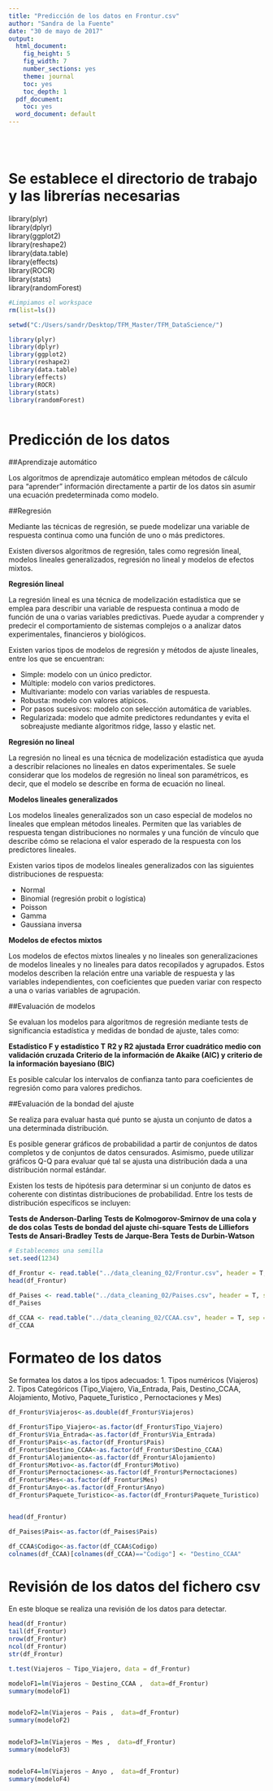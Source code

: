 ```yaml
---
title: "Predicción de los datos en Frontur.csv"
author: "Sandra de la Fuente"
date: "30 de mayo de 2017"
output:
  html_document:
    fig_height: 5
    fig_width: 7
    number_sections: yes
    theme: journal
    toc: yes
    toc_depth: 1
  pdf_document:
    toc: yes
  word_document: default
---
```

<br></br>


# Se establece el directorio de trabajo y las librerías necesarias

library(plyr)<br>
library(dplyr)<br>
library(ggplot2)<br>
library(reshape2)<br>
library(data.table)<br>
library(effects)<br>
library(ROCR)<br>
library(stats)<br>
library(randomForest)<br>

```r

#Limpiamos el workspace
rm(list=ls())

setwd("C:/Users/sandr/Desktop/TFM_Master/TFM_DataScience/")

library(plyr)
library(dplyr)
library(ggplot2)
library(reshape2)
library(data.table)
library(effects)
library(ROCR)
library(stats)
library(randomForest)



```


# Predicción de los datos

##Aprendizaje automático

Los algoritmos de aprendizaje automático emplean métodos de cálculo para "aprender" información directamente a partir de los datos sin asumir una ecuación predeterminada como modelo.

##Regresión

Mediante las técnicas de regresión, se puede modelizar una variable de respuesta continua como una función de uno o más predictores.

Existen diversos algoritmos de regresión, tales como regresión lineal, modelos lineales generalizados, regresión no lineal y modelos de efectos mixtos.
  
<b>Regresión lineal</b>

La regresión lineal es una técnica de modelización estadística que se emplea para describir una variable de respuesta continua a modo de función de una o varias variables predictivas. Puede ayudar a comprender y predecir el comportamiento de sistemas complejos o a analizar datos experimentales, financieros y biológicos. 

Existen varios tipos de modelos de regresión y métodos de ajuste lineales, entre los que se encuentran:

- Simple: modelo con un único predictor.
- Múltiple: modelo con varios predictores.
- Multivariante: modelo con varias variables de respuesta.
- Robusta: modelo con valores atípicos.
- Por pasos sucesivos: modelo con selección automática de variables.
- Regularizada: modelo que admite predictores redundantes y evita el sobreajuste mediante algoritmos ridge, lasso y elastic net.


<b>Regresión no lineal</b>

La regresión no lineal es una técnica de modelización estadística que ayuda a describir relaciones no lineales en datos experimentales. Se suele considerar que los modelos de regresión no lineal son paramétricos, es decir, que el modelo se describe en forma de ecuación no lineal.


<b>Modelos lineales generalizados</b>

Los modelos lineales generalizados son un caso especial de modelos no lineales que emplean métodos lineales. Permiten que las variables de respuesta tengan distribuciones no normales y una función de vínculo que describe cómo se relaciona el valor esperado de la respuesta con los predictores lineales. 

Existen varios tipos de modelos lineales generalizados con las siguientes distribuciones de respuesta:

- Normal
- Binomial (regresión probit o logística)
- Poisson
- Gamma
- Gaussiana inversa

<b>Modelos de efectos mixtos</b>

Los modelos de efectos mixtos lineales y no lineales son generalizaciones de modelos lineales y no lineales para datos recopilados y agrupados. Estos modelos describen la relación entre una variable de respuesta y las variables independientes, con coeficientes que pueden variar con respecto a una o varias variables de agrupación.


##Evaluación de modelos

Se evaluan los modelos para algoritmos de regresión mediante tests de significancia estadística y medidas de bondad de ajuste, tales como:

<b>Estadístico F y estadístico T</b>
<b>R2 y R2 ajustada</b>
<b>Error cuadrático medio con validación cruzada</b>
<b>Criterio de la información de Akaike (AIC) y criterio de la información bayesiano (BIC)</b>

Es posible calcular los intervalos de confianza tanto para coeficientes de regresión como para valores predichos.

##Evaluación de la bondad del ajuste

Se realiza para evaluar hasta qué punto se ajusta un conjunto de datos a una determinada distribución.

Es posible generar gráficos de probabilidad a partir de conjuntos de datos completos y de conjuntos de datos censurados. Asimismo, puede utilizar gráficos Q-Q para evaluar qué tal se ajusta una distribución dada a una distribución normal estándar.

Existen los tests de hipótesis para determinar si un conjunto de datos es coherente con distintas distribuciones de probabilidad. Entre los tests de distribución específicos se incluyen:

<b>Tests de Anderson-Darling</b>
<b>Tests de Kolmogorov-Smirnov de una cola y de dos colas</b>
<b>Tests de bondad del ajuste chi-square </b>
<b>Tests de Lilliefors</b>
<b>Tests de Ansari-Bradley</b>
<b>Tests de Jarque-Bera</b>
<b>Tests de Durbin-Watson</b>

```r
# Establecemos una semilla
set.seed(1234)

```


```r

df_Frontur <- read.table("../data_cleaning_02/Frontur.csv", header = T, sep = "," , fileEncoding = "latin1")
head(df_Frontur)

df_Paises <- read.table("../data_cleaning_02/Paises.csv", header = T, sep = ";",   fileEncoding="utf-8")
df_Paises

df_CCAA <- read.table("../data_cleaning_02/CCAA.csv", header = T, sep = ";",  fileEncoding="utf-8")
df_CCAA

```
# Formateo de los datos

Se formatea los datos a los tipos adecuados:
  1. Tipos numéricos (Viajeros)
  2. Tipos Categóricos (Tipo_Viajero, Via_Entrada, Pais, Destino_CCAA, Alojamiento, Motivo, Paquete_Turistico , Pernoctaciones y Mes)


```r

df_Frontur$Viajeros<-as.double(df_Frontur$Viajeros)

df_Frontur$Tipo_Viajero<-as.factor(df_Frontur$Tipo_Viajero)
df_Frontur$Via_Entrada<-as.factor(df_Frontur$Via_Entrada)
df_Frontur$Pais<-as.factor(df_Frontur$Pais)
df_Frontur$Destino_CCAA<-as.factor(df_Frontur$Destino_CCAA)
df_Frontur$Alojamiento<-as.factor(df_Frontur$Alojamiento)
df_Frontur$Motivo<-as.factor(df_Frontur$Motivo)
df_Frontur$Pernoctaciones<-as.factor(df_Frontur$Pernoctaciones)
df_Frontur$Mes<-as.factor(df_Frontur$Mes)
df_Frontur$Anyo<-as.factor(df_Frontur$Anyo)
df_Frontur$Paquete_Turistico<-as.factor(df_Frontur$Paquete_Turistico)


head(df_Frontur)

df_Paises$Pais<-as.factor(df_Paises$Pais)

df_CCAA$Codigo<-as.factor(df_CCAA$Codigo)
colnames(df_CCAA)[colnames(df_CCAA)=="Codigo"] <- "Destino_CCAA"

```


# Revisión de los datos del fichero csv

En este bloque se realiza una revisión de los datos para detectar. 

```r

head(df_Frontur)
tail(df_Frontur)
nrow(df_Frontur)
ncol(df_Frontur)
str(df_Frontur)

```




```r

t.test(Viajeros ~ Tipo_Viajero, data = df_Frontur)

```





```r

modeloF1=lm(Viajeros ~ Destino_CCAA ,  data=df_Frontur)
summary(modeloF1)



```

```r

modeloF2=lm(Viajeros ~ Pais ,  data=df_Frontur)
summary(modeloF2)



```



```r

modeloF3=lm(Viajeros ~ Mes ,  data=df_Frontur)
summary(modeloF3)



```


```r

modeloF4=lm(Viajeros ~ Anyo ,  data=df_Frontur)
summary(modeloF4)



```



```r




```